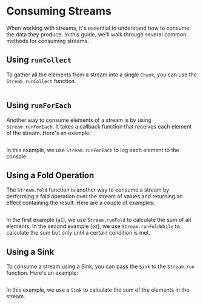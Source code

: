 # Consuming Streams

When working with streams, it's essential to understand how to consume the data they produce.
In this guide, we'll walk through several common methods for consuming streams.

## Using `runCollect`

To gather all the elements from a stream into a single `Chunk`, you can use the `Stream.runCollect` function.

```ts file=<rootDir>/src/streaming/consuming-streams/runCollect.ts

```

## Using `runForEach`

Another way to consume elements of a stream is by using `Stream.runForEach`. It takes a callback function that receives each element of the stream. Here's an example:

```ts file=<rootDir>/src/streaming/consuming-streams/runForEach.ts

```

In this example, we use `Stream.runForEach` to log each element to the console.

## Using a Fold Operation

The `Stream.fold` function is another way to consume a stream by performing a fold operation over the stream of values and returning an effect containing the result. Here are a couple of examples:

```ts file=<rootDir>/src/streaming/consuming-streams/fold.ts

```

In the first example (`e1`), we use `Stream.runFold` to calculate the sum of all elements. In the second example (`e2`), we use `Stream.runFoldWhile` to calculate the sum but only until a certain condition is met.

## Using a Sink

To consume a stream using a Sink, you can pass the `Sink` to the `Stream.run` function. Here's an example:

```ts file=<rootDir>/src/streaming/consuming-streams/Sink.ts

```

In this example, we use a `Sink` to calculate the sum of the elements in the stream.
